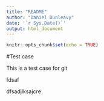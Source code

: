 ```yaml
---
title: "README"
author: "Daniel Dunleavy"
date: '`r Sys.Date()`'
output: html_document
---
```


```r
knitr::opts_chunk$set(echo = TRUE)
```

#Test case

This is a test case for git

fdsaf

dfsadjlksajcre